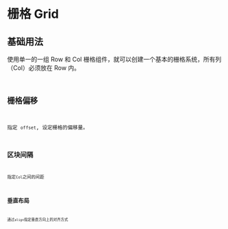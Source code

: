 # 栅格 Grid

## 基础用法

使用单一的一组 Row 和 Col 栅格组件，就可以创建一个基本的栅格系统，所有列（Col）必须放在 Row 内。
<code src="../../../../demo/grid/basic-grid.tsx" />

## 栅格偏移

指定 `offset`, 设定栅格的偏移量。
<code src="../../../../demo/grid/offset-grid.tsx" />


## 区块间隔

指定`Col`之间的间距
<code src="../../../../demo/grid/gutter-grid.tsx" />


## 垂直布局

通过`align`指定垂直方向上的对齐方式
<code src="../../../../demo/grid/align-grid.tsx" />
